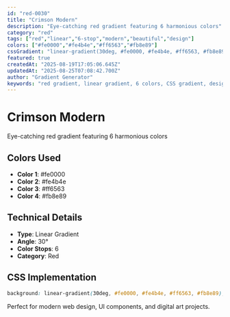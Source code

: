 ```yaml
---
id: "red-0030"
title: "Crimson Modern"
description: "Eye-catching red gradient featuring 6 harmonious colors"
category: "red"
tags: ["red","linear","6-stop","modern","beautiful","design"]
colors: ["#fe0000","#fe4b4e","#ff6563","#fb8e89"]
cssGradient: "linear-gradient(30deg, #fe0000, #fe4b4e, #ff6563, #fb8e89)"
featured: true
createdAt: "2025-08-19T17:05:06.645Z"
updatedAt: "2025-08-25T07:08:42.700Z"
author: "Gradient Generator"
keywords: "red gradient, linear gradient, 6 colors, CSS gradient, design, #fe0000, #fe4b4e, #ff6563, #fb8e89"
---
```


# Crimson Modern

Eye-catching red gradient featuring 6 harmonious colors

## Colors Used
- **Color 1**: #fe0000
- **Color 2**: #fe4b4e
- **Color 3**: #ff6563
- **Color 4**: #fb8e89

## Technical Details
- **Type**: Linear Gradient
- **Angle**: 30°
- **Color Stops**: 6
- **Category**: Red

## CSS Implementation
```css
background: linear-gradient(30deg, #fe0000, #fe4b4e, #ff6563, #fb8e89);
```

Perfect for modern web design, UI components, and digital art projects.
